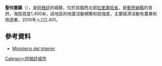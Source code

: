 {{coord|28|33|S|66|48|W|source:kolossus-itwiki|display=title}}

'''聖何塞鎮'''（{{lang-es|Villa San José de Vinchina}}），是[[阿根廷|阿根廷]]的城鎮，位於該國西北部[[拉里奧哈省|拉里奧哈省]]，是[[賓奇納縣|賓奇納縣]]的首府，海拔高度1,450米，該地區的地震活動頻繁和低強度，主要經濟活動有農業和旅遊業，2010年人口2,401。

==參考資料==
*[http://www.mininterior.gov.ar/ Ministerio del Interior] {{Wayback|url=http://www.mininterior.gov.ar/ |date=20140610230411 }} {{es icon}}

{{Argentina-geo-stub}}
[[Category:阿根廷城市|Category:阿根廷城市]]